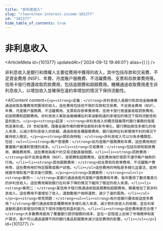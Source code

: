 ```yaml
---
title: "非利息收入"
slug: "/learn/non-interest-income-101377"
id: "101377"
hide_table_of_contents: true
---
```



# 非利息收入

<ArticleMeta id={101377} updatedAt={'2024-09-12 19:46:01'} alias={`[]`} />
<div className='border-solid border-b border-t-0 my-4 border-[var(--ifm-color-gray-300)]' />

非利息收入是銀行和債權人主要從費用中獲得的收入，其中包括存款和交易費、不足資金費用 (NSF)、年費、月度賬户服務費、不活躍費用、支票和存款單費用等。信用卡發行商還收取罰款費用，包括逾期費和超額費用。機構通過收取費用產生非利息收入，以增加收入並確保在違約率增加的情況下保持流動性。

<AIContent content={`<p><strong>定義：</strong>非利息收入是銀行和其他金融機構通過收取各種費用而獲得的收入。這些費用包括但不限於存款和交易費、不足資金費用（NSF）、年費、月度賬户服務費、不活躍費用、支票和存款單費用等。信用卡發行商還會收取罰款費用，如逾期費和超額費用。非利息收入幫助金融機構在利率波動和違約率增加的情況下保持流動性和盈利能力。</p><p><strong>起源：</strong>非利息收入的概念隨着現代銀行業務的發展而逐漸形成。20 世紀後期，隨着金融市場的競爭加劇和利率市場化，銀行開始尋找多樣化的收入來源，以減少對利息收入的依賴。通過收取各種服務費用，銀行能夠在利率環境不利的情況下維持收入穩定。</p><p><strong>類別與特點：</strong>非利息收入可以分為多種類型，包括：<ul><li><strong>賬户管理費：</strong>如月度賬户服務費和年費，這些費用用於覆蓋賬户維護和管理的成本。</li><li><strong>交易費用：</strong>包括存款和取款費用、轉賬費用等，這些費用與客户的交易活動直接相關。</li><li><strong>罰款費用：</strong>如不足資金費用（NSF）、逾期費和超額費用，這些費用用於懲罰不遵守賬户條款的行為。</li><li><strong>其他服務費用：</strong>如支票和存款單費用、不活躍賬户費用等，這些費用用於特定服務或賬户狀態。</li></ul>這些費用的特點是多樣化且靈活，能夠根據市場和客户需求進行調整。</p><p><strong>具體案例：</strong><ul><li><strong>案例一：</strong>某銀行通過收取月度賬户服務費和年費，每年獲得了數百萬美元的非利息收入。這些費用幫助銀行在利率下降的情況下維持了穩定的收入來源。</li><li><strong>案例二：</strong>某信用卡發行商通過收取逾期費和超額費用，顯著增加了其非利息收入。這些費用不僅增加了收入，還鼓勵客户按時還款，減少了違約風險。</li></ul></p><p><strong>常見問題：</strong><ul><li><strong>為什麼銀行要收取這麼多費用？</strong>銀行通過收取各種費用來多樣化收入來源，減少對利息收入的依賴，並在利率波動和違約率增加的情況下保持流動性和盈利能力。</li><li><strong>這些費用是否合理？</strong>大多數費用是為了覆蓋銀行提供服務的成本，並在一定程度上反映了市場競爭和客户需求。客户可以通過選擇不同的銀行產品和服務來減少這些費用的影響。</li></ul></p>`} id={101377} />
